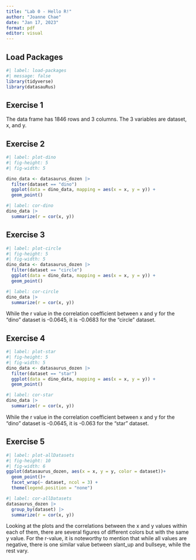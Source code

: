```yaml
---
title: "Lab 0 - Hello R!"
author: "Joanne Chae"
date: "Jan 17, 2023"
format: pdf
editor: visual
---
```


## Load Packages

```r
#| label: load-packages
#| message: false
library(tidyverse)
library(datasauRus)
```

## Exercise 1

The data frame has 1846 rows and 3 columns. The 3 variables are dataset, x, and y.\

## Exercise 2

```r
#| label: plot-dino
#| fig-height: 5
#| fig-width: 5

dino_data <- datasaurus_dozen |>
  filter(dataset == "dino")
  ggplot(data = dino_data, mapping = aes(x = x, y = y)) + 
  geom_point()
```

```r
#| label: cor-dino
dino_data |>
  summarize(r = cor(x, y))
```

## Exercise 3

```r
#| label: plot-circle
#| fig-height: 5
#| fig-width: 5
dino_data <- datasaurus_dozen |>
  filter(dataset == "circle")
  ggplot(data = dino_data, mapping = aes(x = x, y = y)) + 
  geom_point()
```

```r
#| label: cor-circle
dino_data |>
  summarize(r = cor(x, y))
```

While the r value in the correlation coefficient between x and y for the "dino" dataset is -0.0645, it is -0.0683 for the "circle" dataset.

## Exercise 4

```r
#| label: plot-star
#| fig-height: 5
#| fig-width: 5
dino_data <- datasaurus_dozen |>
  filter(dataset == "star")
  ggplot(data = dino_data, mapping = aes(x = x, y = y)) + 
  geom_point()
```

```r
#| label: cor-star
dino_data |>
  summarize(r = cor(x, y))
```

While the r value in the correlation coefficient between x and y for the "dino" dataset is -0.0645, it is -0.063 for the "star" dataset.

## Exercise 5

```r
#| label: plot-allDatasets
#| fig-height: 10
#| fig-width: 6
ggplot(datasaurus_dozen, aes(x = x, y = y, color = dataset))+
  geom_point()+
  facet_wrap(~ dataset, ncol = 3) +
  theme(legend.position = "none")
```

```r
#| label: cor-allDatasets
datasaurus_dozen |>
  group_by(dataset) |>
  summarize(r = cor(x, y)) 
```

Looking at the plots and the correlations between the x and y values within each of them, there are several figures of different colors but with the same y value. For the r-value, it is noteworthy to mention that while all values are negative, there is one similar value between slant_up and bullseye, while the rest vary.
